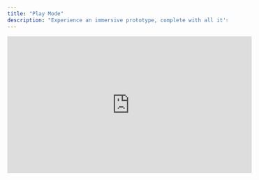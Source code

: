 ```yaml
---
title: "Play Mode"
description: "Experience an immersive prototype, complete with all it's animations and interactions."
---
```


<iframe width="560" height="315" src="https://www.youtube.com/embed/_4Pf6YlCXU4?si=P6GFNbkbAKcItUpt" title="YouTube video player" frameborder="0" allow="accelerometer; autoplay; clipboard-write; encrypted-media; gyroscope; picture-in-picture; web-share" referrerpolicy="strict-origin-when-cross-origin" allowfullscreen />

## Using Play Mode

<AccordionGroup>
  <Accordion title="Entering Play Mode" defaultOpen={false}>
    1. Open an Editor file

    2. Select the **Play** button in the top toolbar

    3. A new tab will automatically open, showing the scene in Play Mode
  </Accordion>

  <Accordion title="Seeing real-time edits in Play Mode" defaultOpen={false}>
    All edits made to an Editor file are instantly reflected in Play Mode. Set up a split-screen with Editor on one side and Play Mode on the other to see how edits impact a prototype in real-time.
  </Accordion>

  <Accordion title="Sharing Play Mode prototypes" defaultOpen={false}>
    The Play Mode URL will automatically open the interactive prototype, not the Editor file. Any edits made to the Editor file will be reflected in the Play Mode prototype.&#x20;

    1. Follow the steps above to enter Play Mode

    2. Copy the Play Mode tab's URL&#x20;

    3. Send the Play Mode URL to the intended audience.&#x20;
  </Accordion>
</AccordionGroup>

## Troubleshooting&#x20;

Depending on the file size and network conditions, occasionally models or image textures are slower to load. If you encounter this, wait for a few minutes and confirm network connection stability. If the entire scene doesn't come into view a few minutes, contact Bezi support at [support@bezi.com](mailto:support@bezi.com) or on [Discord](https://bezel.it/community).